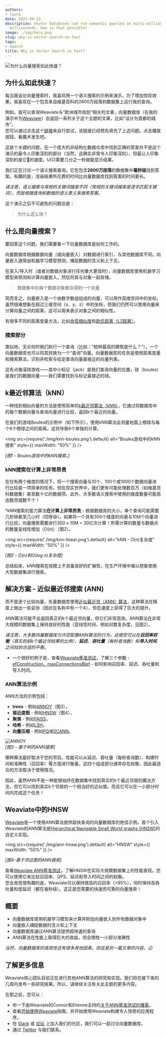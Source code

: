 ```yaml
---
authors:
- laura
date: 2022-09-13
description: Vector Databases can run semantic queries on multi-million datasets in
  milliseconds. How is that possible?
image: ./img/hero.png
slug: why-is-vector-search-so-fast
tags:
- search
title: Why is Vector Search so fast?
---
```


![为什么向量搜索如此快速？](./img/hero.png)

<!-- 截断 -->

## 为什么如此快速？

每当我谈论向量搜索时，我喜欢用一个语义搜索的示例来演示。为了增加惊叹效果，我喜欢在一个包含来自维基百科的2800万段落的数据集上运行我的查询。

例如，我可以查询Weaviate与“欧洲城市规划”相关的文章，向量数据库（在我的演示中为[Weaviate](/developers/weaviate/)）会返回一系列关于这个主题的文章，比如“设计为首都的城市”。<br/>
您可以通过点击这个[链接](https://link.weaviate.io/3LiVxqp)来自行尝试，该链接已经预先填充了上述问题。点击播放按钮，看魔术发生吧。

这是个关键的问题，在一个庞大的非结构化数据仓库中找到正确的答案并不是这个演示的最令人印象深刻的部分（当然，这确实非常令人印象深刻），但最让人印象深刻的是它🚀的速度。UI只需要几分之一秒就能显示结果。

我们正在讨论一个语义搜索查询，它在包含**2800万段落**的数据集中**毫秒级**找到答案。有趣的是，渲染结果所花费的时间比向量数据库找到答案的时间更长。

*请注意，语义搜索与常规的关键词搜索不同（常规的关键词搜索是逐字匹配关键词），而是根据查询和数据的语义意义来搜索答案。*

这个演示之后不可避免的问题总是：

> 为什么这么快？

## 什么是向量搜索？
要回答这个问题，我们需要看一下向量数据库是如何工作的。

向量数据库根据数据向量（或向量嵌入）对数据进行索引，与其他数据库不同。向量嵌入通常由机器学习模型预测，捕捉数据的含义和上下文。

在录入/导入时（或者对数据对象进行任何重大更改时），向量数据库使用机器学习模型来预测和计算向量嵌入，然后将其与对象一起存储。

> 数据集中的每个数据对象都会得到一个向量

简而言之，向量嵌入是一个由数字数组组成的向量，可以用作高维空间中的坐标。虽然很难想象在超过三维空间（x、y、z）中的坐标，但我们仍然可以使用向量来计算向量之间的距离，这可以用来表示对象之间的相似性。<br/>

有很多不同的距离度量方法，比如[余弦相似度](https://en.wikipedia.org/wiki/Cosine_similarity)和[欧氏距离（L2距离）](https://en.wikipedia.org/wiki/Euclidean_distance)。

### 搜索部分
类似地，无论何时我们执行一个查询（比如："柏林最高的建筑是什么？"），一个向量数据库也可以将其转换为一个"查询"向量。向量数据库的任务是使用距离度量和搜索算法，识别并检索与给定查询向量最接近的向量列表。

这有点像滚球游戏——其中小标记（jack）是我们查询向量的位置，球（boules）是我们的数据向量——我们需要找到与标记最接近的球。

## k最近邻算法（kNN）
一种找到相似向量的方法是使用简单的[k最近邻算法（kNN）](https://en.wikipedia.org/wiki/K-nearest_neighbors_algorithm)，它通过将数据库中的每个数据向量与查询向量进行比较，返回k个最近的向量。

在我们的游戏Boules的示例中（如下所示），使用kNN算法会测量地面上橙球与每个6个橙球之间的距离。这将导致6个单独的计算。

<img
  src={require('./img/knn-boules.png').default}
  alt="Boules游戏中的kNN搜索"
  style={{ maxWidth: "50%" }}
/>

*[图1 - Boules游戏中的kNN搜索。]*

### kNN搜索在计算上非常昂贵
在仅有两个维度的情况下，将一个搜索向量与10个、100个或1000个数据向量进行比较是一项简单的任务。但在现实世界中，我们更有可能处理数百万（如维基百科数据集）甚至数十亿的数据项。此外，大多数语义搜索中使用的维度数量可能高达数百或数千个！

*kNN搜索的蛮力算法**在计算上非常昂贵** - 根据数据库的大小，单个查询可能需要几秒钟甚至几小时（哎呀😅）。如果将一个具有300个维度的向量与10M个向量进行比较，向量搜索需要进行300 x 10M = 30亿次计算！所需计算的数量与数据点的数量呈线性增加（O(n)）（图2）。

<img
  src={require('./img/knn-linear.png').default}
  alt="kNN - O(n)复杂度"
  style={{ maxWidth: "50%" }}
/>

*[图2 - O(n)和O(log n)复杂度]*

总结起来，kNN搜索在规模上不具备良好的扩展性，在生产环境中难以想象使用大型数据集进行搜索。

## 解决方案 - 近似最近邻搜索 (ANN)
而不是逐个比较向量，矢量数据库使用[近似最近邻（ANN）算法](https://en.wikipedia.org/wiki/Nearest_neighbor_search#Approximation_methods)，这种算法在精度上做出一些妥协（因此在名称中有一个A），但在速度上获得了巨大的提升。

ANN算法可能不会返回真正的k个最近邻向量，但它们非常高效。ANN算法在非常大规模的数据集上保持良好的性能（亚线性时间，例如对数复杂度，见图2）。

*请注意，大多数向量数据库允许您配置ANN算法的行为。这使您可以在**召回率权衡**（真实的前k个最近邻结果的比例）、**延迟**、**吞吐量**（每秒查询数）和**导入时间**之间找到合适的平衡。*<br/>
* 一个很好的例子是，查看[Weaviate基准测试](/developers/weaviate/benchmarks/ann#sift1m-1m-128d-vectors-l2-distance)，了解三个参数 - [efConstruction，maxConnections和ef](/developers/weaviate/benchmarks/ann#what-is-being-measured) - 如何影响召回率、延迟、吞吐量和导入时间。

### ANN算法示例
ANN方法的示例包括：
* **trees** - 例如[ANNOY](https://github.com/spotify/annoy)（图3），
* **接近度图** - 例如[HNSW](https://arxiv.org/abs/1603.09320)（图4），
* **聚类** - 例如[FAISS](https://github.com/facebookresearch/faiss)，
* **哈希** - 例如[LSH](https://en.wikipedia.org/wiki/Locality-sensitive_hashing)，
* **向量压缩** - 例如[PQ](https://ieeexplore.ieee.org/document/5432202)或[SCANN](https://ai.googleblog.com/2020/07/announcing-scann-efficient-vector.html)。

![ANNOY](./img/ann-annoy.png)<br/>
*[图3 - 基于树的ANN搜索]*

哪种算法最好取决于您的项目。性能可以从延迟、吞吐量（每秒查询数）、构建时间和准确性（召回率）等方面进行衡量。这四个组成部分通常存在权衡，因此最适合的方法取决于使用情况。

因此，虽然ANN不是一种能够始终在数据集中找到真实的k个最近邻居的魔法方法，但它可以找到真实k个邻居的一个相当好的近似值。而且它可以在一小部分时间内完成这个任务！

## Weaviate中的HNSW
[Weaviate](/developers/weaviate/)是一个使用ANN算法提供超快查询的向量数据库的绝佳示例。首个引入Weaviate的ANN算法是[Hierarchical Navigable Small World graphs (HNSW)](/developers/weaviate/concepts/vector-index#hnsw)的自定义实现。

<img
  src={require('./img/ann-hnsw.png').default}
  alt="HNSW"
  style={{ maxWidth: "50%" }}
/>

*[图4-基于邻近图的ANN搜索]*

查看[Weaviate ANN基准测试](/developers/weaviate/benchmarks/ann)，了解HNSW在实际大规模数据集上的性能表现。您可以使用它来比较召回率、QPS、延迟和导入时间之间的权衡。<br/>
您会发现很有趣的是，Weaviate可以保持很高的召回率（>95%），同时保持高吞吐量和低延迟（都在毫秒级）。这正是您需要的快速而可靠的向量搜索！

## 概要
* 向量数据库使用机器学习模型来计算并附加向量嵌入到所有数据对象中
* 向量嵌入捕捉数据的含义和上下文
* 向量数据库通过ANN算法提供超快速的查询
* ANN算法在性能上取得巨大的收益，但会牺牲一小部分准确性

*当然，向量数据库的高效性还有很多其他因素。但这是另一篇文章的内容。😉*

## 了解更多信息
Weaviate核心团队目前正在进行其他ANN算法的研究和实现。我们将在接下来的几周内发布一些研究结果。所以，请继续关注有关此主题的更多内容。

在那之前，您可以：
* 听一下由Weaviate的Connor和Etienne主持的[关于ANN基准测试的播客](https://youtu.be/kG3ji89AFyQ)。
* 查看[开始使用Weaviate](/developers/weaviate/quickstart)指南，并开始使用Weaviate构建令人惊奇的应用程序。
* 在 [Slack](https://weaviate.io/slack) 或 [论坛](https://forum.weaviate.io/) 上加入我们的社区，我们可以一起讨论向量数据库。
* 通过 [Twitter](https://twitter.com/weaviate_io) 与我们联系。


<Ending />